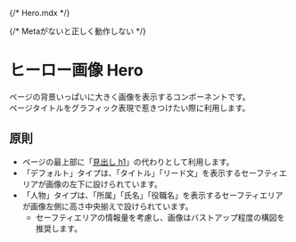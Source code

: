 {/* Hero.mdx */}


{/* Metaがないと正しく動作しない */}

<Meta title="Hero" of={HeroStories} />

# ヒーロー画像 Hero

ページの背景いっぱいに大きく画像を表示するコンポーネントです。  
ページタイトルをグラフィック表現で惹きつけたい際に利用します。

## 原則

- ページの最上部に「[見出し h1](?path=/docs/プリミティブコンポーネント-primitive-テキスト-text-見出し-heading--docs#h1)」の代わりとして利用します。
- 「デフォルト」タイプは、「タイトル」「リード文」を表示するセーフティエリアが画像の左下に設けられています。
- 「人物」タイプは、「所属」「氏名」「役職名」を表示するセーフティエリアが画像左側に高さ中央揃えで設けられています。
	- セーフティエリアの情報量を考慮し、画像はバストアップ程度の構図を推奨します。

<Canvas />
